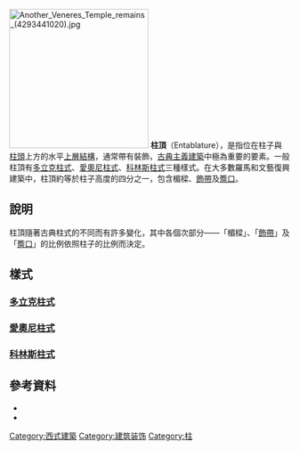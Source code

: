 [[File:Another_Veneres_Temple_remains_(4293441020).jpg|250px]]
'''柱頂'''（Entablature），是指位在柱子與[[柱頭_(建築)|柱頭]]上方的水平[[上層建築_(工程學)|上層結構]]，通常帶有裝飾，[[古典主義建築|古典主義建築]]中極為重要的要素。一般柱頂有[[多立克柱式|多立克柱式]]、[[愛奧尼柱式|愛奧尼柱式]]、[[科林斯柱式|科林斯柱式]]三種樣式。在大多數羅馬和文藝復興建築中，柱頂約等於柱子高度的四分之一，包含楣樑、[[飾帶_(建築)|飾帶]]及[[簷口|簷口]]。

== 說明 ==
柱頂隨著古典柱式的不同而有許多變化，其中各個次部分——「楣樑」、「[[飾帶_(建築)|飾帶]]」及「[[簷口|簷口]]」的比例依照柱子的比例而決定。

== 樣式 ==
===[[多立克柱式|多立克柱式]] ===

===[[愛奧尼柱式|愛奧尼柱式]]===

===[[科林斯柱式|科林斯柱式]]===

==參考資料==
* {{1911}}
* {{catholic}}
[[Category:西式建築|Category:西式建築]]
[[Category:建筑装饰|Category:建筑装饰]]
[[Category:柱|Category:柱]]